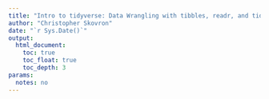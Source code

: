 ```yaml
---
title: "Intro to tidyverse: Data Wrangling with tibbles, readr, and tidyr"
author: "Christopher Skovron"
date: "`r Sys.Date()`"
output: 
  html_document:
    toc: true
    toc_float: true
    toc_depth: 3
params:
  notes: no
---
```


    
